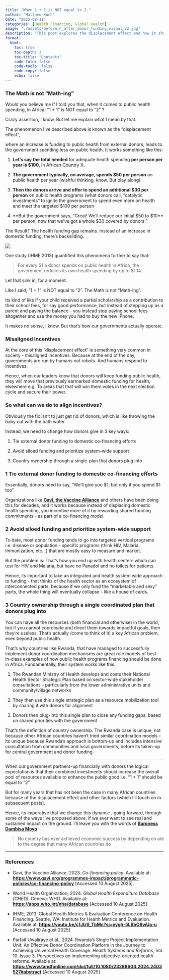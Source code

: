 ```yaml
---
title: "When 1 + 1 is NOT equal to 2."
author: "Matthew Kuch"
date: "2025-08-11"
categories: [Health Financing, Global Health]
image: "./assets/before_n_after_donor_funding_visual_v2.jpg"
description: "This post explores the displacement effect and how it shapes government investment decision making"
format: 
  html:
    toc: true
    toc-depth: 3
    toc-title: "Contents"
    code-fold: false
    code-tools: false
    code-copy: false
    echo: false
---
```


### **The Math is not "Math-ing"**

Would you believe me if I told you that, when it comes to public health spending, in Africa; "1 + 1" is NOT equal to "2" ?

Crazy assertion, I know. But let me explain what I mean by that.

The phenomenon I've described above is known as the "displacement effect",

where an increase is funding to public health from external donors, leads to the government spending less on public health. It works something like this:

1.  **Let's say the total needed** for adequate health spending **per person per year is \$100**, in African Country X.

2.  **The government typically, on average, spends \$50 per person** on public health per year (wishful thinking, know. But play along)

3.  **Then the donors arrive and offer to spend an additional \$30 per person** on public health programs (what donors call, "catalytic investments" to ignite the government to spend even more on health and meet the targeted \$100 per person

4.  **But the government says, “Great! We’ll reduce our initial \$50 to \$10** per person, now that we’ve got a whole \$30 covered by donors.”

The Result? The health funding gap remains. Instead of an increase in domestic funding, there's backsliding.

![](assets/before_after_displacement_labels_v2.gif)

One study (IHME 2013) quantified this phenomena further to say that:

> For every \$1 a donor spends on public health in Africa, the government reduces its own health spending by up to \$1.14.

Let that sink in, for a moment.

Like I said, "1 + 1" is NOT equal to "2". The Math is not "Math-ing".

Its kind of like if your child received a partial scholarship as a contribution to their school fees, for say good performance, but instead of stepping up as a parent and paying the balance - you instead stop paying school fees altogether and use the money you had to buy the new iPhone.

It makes no sense, I know. But that's how our governments actually operate.

### **Misaligned Incentives**

At the core of this "displacement effect" is something very common in society - misaligned incentives. Because at the end of the day, governments are run by humans not robots. And humans respond to incentives.

Hence, when our leaders know that donors will keep funding public health, they will move that previously earmarked domestic funding for health, elsewhere e.g. To areas that that will win them votes in the next election cycle and secure their power.

### **So what can we do to align incentives?**

Obviously the fix isn't to just get rid of donors, which is like throwing the baby out with the bath water.

Instead, we need to change how donors give in 3 key ways:

1.  Tie external donor funding to domestic co-financing efforts

2.  Avoid siloed funding and prioritize system-wide support

3.  Country ownership through a single-plan that donors plug into

### **1 Tie external donor funding to domestic co-financing efforts**

Essentially, donors need to say, "We'll give you \$1, but only if you spend \$1 too".

Organizations like [**Gavi, the Vaccine Alliance**](https://www.linkedin.com/company/gavi/) and others have been doing this for decades, and it works because instead of displacing domestic health spending, you incentive more of it by rewarding shared funding commitments - as part of a co-financing model.

### **2 Avoid siloed funding and prioritize system-wide support**

To date, most donor funding tends to go into targeted vertical programs i.e. disease or population - specific programs (think HIV, Malaria, Immunization, etc...) that are mostly easy to measure and market.

But the problem is: That's how you end up with health centers which can test for HIV and Malaria, but have no Panadol and no toilets for patients.

Hence, its important to take an integrated and health system wide approach to funding - that thinks of the health sector as an ecosystem of interconnected parts, because if we only fund the "marketable and sexy" parts, the whole thing will eventually collapse - like a house of cards.

### **3 Country ownership through a single coordinated plan that donors plug into**

You can have all the resources (both financial and otherwise) in the world, but if you cannot coordinate and direct them towards impactful goals, then they're useless. That's actually (come to think of it) a key African problem, even beyond public health.

That's why countries like Rwanda, that have managed to successfully implement donor coordination mechanisms are great role models of best-in-class examples of how public health programs financing should be done in Africa. Fundamentally, their system works like this:

1.  The Rwandan Ministry of Health develops and costs their National Health Sector Strategic Plan based on sector-wide stakeholder consultations - particularly from the lower administrative units and community/village networks

2.  They then use this single strategic plan as a resource mobilization tool by sharing it with donors for alignment

3.  Donors then plug-into this single plan to close any funding gaps, based on shared priorities with the government

That's the definition of country ownership. The Rwanda case is unique, not because other African countries haven't tried similar coordination models - its unique because Rwanda's approach is bottom-up and includes intensive consultation from communities and local governments, before its taken-up for central government and donor funding

------------------------------------------------------------------------

When our government partners-up financially with donors the logical expectation is that their combined investments should increase the overall pool of resources available to enhance the public good i.e. "1 + 1" should be equal to "2"

But for many years that has not been the case in many African countries because of the displacement effect and other factors (which I'll touch on in subsequent posts).

Hence, its imperative that we change this dynamic , going forward, through some of the ways I've proposed above, if we ever want to see real and sustained impact on the ground. I'll leave you with the words of [**Baroness Dambisa Moyo**](https://www.linkedin.com/in/dambisamoyo/) :

> No country has ever achieved economic success by depending on aid to the degree that many African countries do

------------------------------------------------------------------------

### **References**

-   Gavi, the Vaccine Alliance, 2023. *Co-financing policy*. Available at: [**https://www.gavi.org/programmes-impact/programmatic-policies/co-financing-policy**](https://www.gavi.org/programmes-impact/programmatic-policies/co-financing-policy) \[Accessed 10 August 2025\].

-   World Health Organization, 2024. *Global Health Expenditure Database (GHED)*. Geneva: WHO. Available at: [**https://apps.who.int/nha/database**](https://apps.who.int/nha/database) \[Accessed 10 August 2025\]

-   IHME, 2013. Global Health Metrics & Evaluation Conference on Health Financing. Seattle, WA: Institute for Health Metrics and Evaluation. Available at: [**https://youtu.be/c1Jlz9_TbMc?si=eygh-5LBbO8wUa-u**](https://youtu.be/c1Jlz9_TbMc?si=eygh-5LBbO8wUa-u) \[Accessed 10 August 2025\]

-   Parfait Uwaliraye et al., 2024. Rwanda’s Single Project Implementation Unit: An Effective Donor Coordination Platform in the Journey to Achieving Universal Health Coverage. *Health Systems and Reforms*, Vol. 10. Issue 3. Perspectives on implementing objective-oriented health reforms. Available at: [**https://www.tandfonline.com/doi/full/10.1080/23288604.2024.2403527#abstract**](https://www.tandfonline.com/doi/full/10.1080/23288604.2024.2403527#abstract) \[Accessed 10 August 2025\]
